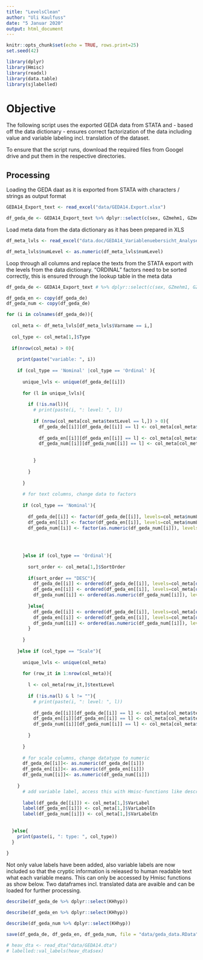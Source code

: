 ```yaml
---
title: "LevelsClean"
author: "Uli Kaulfuss"
date: "5 Januar 2020"
output: html_document
---
```


```r

knitr::opts_chunk$set(echo = TRUE, rows.print=25)
set.seed(42)

library(dplyr)
library(Hmisc)
library(readxl)
library(data.table)
library(sjlabelled)
```

# Objective

The following script uses the exported GEDA data from STATA and - based off the data dictionary - ensures correct factorization of the data including value and variable labeling incl. translation of the dataset.

To ensure that the script runs, download the required files from Googel drive and put them in the respective directories. 

## Processing

Loading the GEDA daat as it is exported from STATA with characters / strings as output format

```r

GEDA14_Export_text <- read_excel("data/GEDA14.Export.xlsx")

df_geda_de <- GEDA14_Export_text %>% dplyr::select(c(sex, GZmehm1, GZmehm3C, PAgroe))

```

Load meta data from the data dictionary as it has been prepared in XLS

```r
df_meta_lvls <- read_excel("data.doc/GEDA14_Variablenuebersicht_Analyse.xlsx", sheet='levels')

df_meta_lvls$numLevel <- as.numeric(df_meta_lvls$numLevel)

```

Loop through all columns and replace the texts from the STATA export with the levels from the data dictionary. "ORDINAL" factors need to be sorted correctly, this is ensured through the lookup table in the meta data

```r
df_geda_de <- GEDA14_Export_text # %>% dplyr::select(c(sex, GZmehm1, GZmehm3C, PAgroe, IAarzt1B4w))

df_geda_en <- copy(df_geda_de)
df_geda_num <- copy(df_geda_de)

for (i in colnames(df_geda_de)){
  
  col_meta <- df_meta_lvls[df_meta_lvls$Varname == i,]
  
  col_type <- col_meta[1,]$Type
  
  if(nrow(col_meta) > 0){
    
    print(paste("variable: ", i))
    
    if (col_type == 'Nominal' |col_type == 'Ordinal' ){
      
      unique_lvls <- unique(df_geda_de[[i]])
      
      for (l in unique_lvls){
        
        if (!is.na(l)){
          # print(paste(i, ": level: ", l))
          
          if (nrow(col_meta[col_meta$textLevel == l,]) > 0){
            df_geda_de[[i]][df_geda_de[[i]] == l] <- col_meta[col_meta$textLevel == l,]$numLevel
            
            df_geda_en[[i]][df_geda_en[[i]] == l] <- col_meta[col_meta$textLevel == l,]$numLevel
            df_geda_num[[i]][df_geda_num[[i]] == l] <- col_meta[col_meta$textLevel == l,]$numLevel
            
            
          }
          
        }
        
      }
      
      # for text columns, change data to factors 
      
      if (col_type == 'Nominal'){
        
        df_geda_de[[i]] <- factor(df_geda_de[[i]], levels=col_meta$numLevel, labels=col_meta$textLevel)
        df_geda_en[[i]] <- factor(df_geda_en[[i]], levels=col_meta$numLevel, labels=col_meta$textLabelEn)
        df_geda_num[[i]] <- factor(as.numeric(df_geda_num[[i]]), levels=as.numeric(col_meta$numLevel), labels=col_meta$numLevel)
        
        
        

      }else if (col_type == 'Ordinal'){
        
        sort_order <- col_meta[1,]$SortOrder
        
        if(sort_order == "DESC"){
          df_geda_de[[i]] <- ordered(df_geda_de[[i]], levels=col_meta[order(-col_meta$numLevel),]$numLevel, labels=col_meta[order(-col_meta$numLevel),]$textLevel)
          df_geda_en[[i]] <- ordered(df_geda_en[[i]], levels=col_meta[order(-col_meta$numLevel),]$numLevel, labels=col_meta[order(-col_meta$numLevel),]$textLabelEn)
          df_geda_num[[i]] <- ordered(as.numeric(df_geda_num[[i]]), levels=as.numeric(col_meta[order(-col_meta$numLevel),]$numLevel), labels=col_meta[order(-col_meta$numLevel),]$numLevel)
          
        }else{
          df_geda_de[[i]] <- ordered(df_geda_de[[i]], levels=col_meta[order(col_meta$numLevel),]$numLevel, labels=col_meta[order(col_meta$numLevel),]$textLevel)
          df_geda_en[[i]] <- ordered(df_geda_en[[i]], levels=col_meta[order(col_meta$numLevel),]$numLevel, labels=col_meta[order(col_meta$numLevel),]$textLabelEn)
          df_geda_num[[i]] <- ordered(as.numeric(df_geda_num[[i]]), levels=as.numeric(col_meta[order(col_meta$numLevel),]$numLevel), labels=col_meta[order(col_meta$numLevel),]$numLevel)
        }
        
      }
      
    }else if (col_type == "Scale"){
      
      unique_lvls <- unique(col_meta)
      
      for (row_it in 1:nrow(col_meta)){
        
        l <- col_meta[row_it,]$textLevel
        
        if (!is.na(l) & l != ""){
          # print(paste(i, ": level: ", l))
        
          df_geda_de[[i]][df_geda_de[[i]] == l] <- col_meta[col_meta$textLevel == l,]$numLevel
          df_geda_en[[i]][df_geda_en[[i]] == l] <- col_meta[col_meta$textLevel == l,]$numLevel
          df_geda_num[[i]][df_geda_num[[i]] == l] <- col_meta[col_meta$textLevel == l,]$numLevel
          
        }
        
      }
      
      # for scale columns, change datatype to numeric 
      df_geda_de[[i]]<- as.numeric(df_geda_de[[i]])
      df_geda_en[[i]]<- as.numeric(df_geda_en[[i]])
      df_geda_num[[i]]<- as.numeric(df_geda_num[[i]])
      
    }
      # add variable label, access this with Hmisc-functions like describe(%dataframe%)
      
      label(df_geda_de[[i]]) <- col_meta[1,]$VarLabel
      label(df_geda_en[[i]]) <- col_meta[1,]$VarLabelEn
      label(df_geda_num[[i]]) <- col_meta[1,]$VarLabelEn
      
      
  }else{
    print(paste(i, ": type: ", col_type))
  }
  
}


```

Not only value labels have been added, also variable labels are now included so that the cryptic information is released to human readable text what each variable means. This can only be accessed by Hmisc functions as show below. Two dataframes incl. translated data are avaible and can be loaded for further processing. 

```r
describe(df_geda_de %>% dplyr::select(KHhyp))

```

```r
describe(df_geda_en %>% dplyr::select(KHhyp))
```


```r
describe(df_geda_num %>% dplyr::select(KHhyp))
```


```r
save(df_geda_de, df_geda_en, df_geda_num, file = "data/geda_data.RData")
```


```r

# heav_dta <- read_dta("data/GEDA14.dta")
# labelled::val_labels(heav_dta$sex)
```


